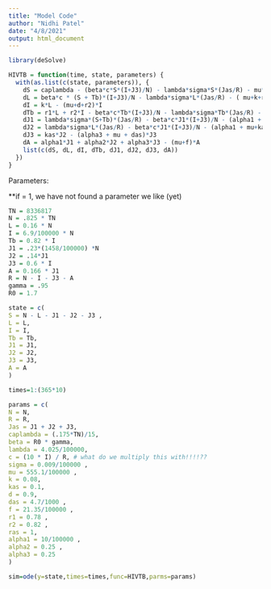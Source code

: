 ```yaml
---
title: "Model Code"
author: "Nidhi Patel"
date: "4/8/2021"
output: html_document
---
```


```r
library(deSolve)
```

```r
HIVTB = function(time, state, parameters) {
  with(as.list(c(state, parameters)), {
    dS = caplambda - (beta*c*S*(I+J3)/N) - lambda*sigma*S*(Jas/R) - mu*S
    dL = beta*c * (S + Tb)*(I+J3)/N - lambda*sigma*L*(Jas/R) - ( mu+k+r1)*L
    dI = k*L - (mu+d+r2)*I
    dTb = r1*L + r2*I - beta*c*Tb*(I+J3)/N - lambda*sigma*Tb*(Jas/R) - mu*Tb
    dJ1 = lambda*sigma*(S+Tb)*(Jas/R) - beta*c*J1*(I+J3)/N - (alpha1 + mu)*J1 + ras*J2
    dJ2 = lambda*sigma*L*(Jas/R) - beta*c*J1*(I+J3)/N - (alpha1 + mu+kas+ras)*J2
    dJ3 = kas*J2 - (alpha3 + mu + das)*J3
    dA = alpha1*J1 + alpha2*J2 + alpha3*J3 - (mu+f)*A
    list(c(dS, dL, dI, dTb, dJ1, dJ2, dJ3, dA))
  })
}
```

Parameters:

**if = 1, we have not found a parameter we like (yet)
```r
TN = 8336817
N = .825 * TN
L = 0.16 * N
I = 6.9/100000 * N
Tb = 0.82 * I
J1 = .23*(1458/100000) *N
J2 = .14*J1
J3 = 0.6 * I
A = 0.166 * J1
R = N - I - J3 - A
gamma = .95
R0 = 1.7

state = c(
S = N - L - J1 - J2 - J3 ,
L = L,
I = I,
Tb = Tb,
J1 = J1,
J2 = J2,
J3 = J3,
A = A
)

times=1:(365*10)

params = c(
N = N,
R = R,
Jas = J1 + J2 + J3,
caplambda = (.175*TN)/15,
beta = R0 * gamma,
lambda = 4.025/100000,
c = (10 * I) / R, # what do we multiply this with!!!!??
sigma = 0.009/100000 ,
mu = 555.1/100000 ,
k = 0.08,
kas = 0.1,
d = 0.9,
das = 4.7/1000 ,
f = 21.35/100000 ,
r1 = 0.78 ,
r2 = 0.82 ,
ras = 1,
alpha1 = 10/100000 ,
alpha2 = 0.25 ,
alpha3 = 0.25
)
```


```r
sim=ode(y=state,times=times,func=HIVTB,parms=params)
```

